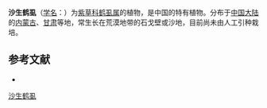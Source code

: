 {{Speciesbox
| name = 沙生鹤虱
| status = 
| status_system = 
| image =
| genus = Lappula
| species = deserticola
| authority = C. J. Wang
}}

'''沙生鹤虱'''（[[学名|学名]]：{{lang|la|''Lappula deserticola''}}）为[[紫草科|紫草科]][[鹤虱属|鹤虱属]]的植物，是中国的特有植物。分布于[[中国大陆|中国大陆]]的[[内蒙古|内蒙古]]、[[甘肃|甘肃]]等地，常生长在荒漠地带的石戈壁或沙地，目前尚未由人工引种栽培。

== 参考文献 ==
<div class="references-small">
* {{cite web| url =http://www.bioinfo.cn/db05/KmzwSpecies.php?action=view&id=2495| title =沙生鹤虱| work =《中国高等植物数据库全库》| publisher =中国科学院微生物研究所| author =昆明植物研究所| accessdate =2009-02-23| deadurl =yes| archiveurl =https://web.archive.org/web/20160305022432/http://www.bioinfo.cn/db05/KmzwSpecies.php?action=view&id=2495| archivedate =2016-03-05}}
</div>
{{Taxonbar|from=Q11140586}}

[[Category:鹤虱属|沙生鹤虱]]


{{植物小作品}}